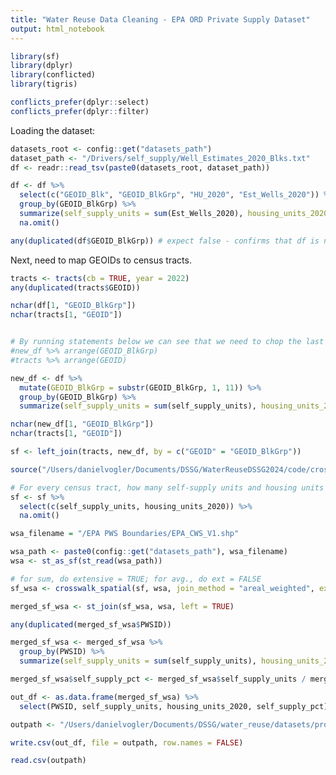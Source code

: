 ```yaml
---
title: "Water Reuse Data Cleaning - EPA ORD Private Supply Dataset"
output: html_notebook
---
```


```r
library(sf)
library(dplyr)
library(conflicted)
library(tigris)

conflicts_prefer(dplyr::select)
conflicts_prefer(dplyr::filter)
```

Loading the dataset:

```r
datasets_root <- config::get("datasets_path")
dataset_path <- "/Drivers/self_supply/Well_Estimates_2020_Blks.txt"
df <- readr::read_tsv(paste0(datasets_root, dataset_path))

df <- df %>% 
  select(c("GEOID_Blk", "GEOID_BlkGrp", "HU_2020", "Est_Wells_2020")) %>%
  group_by(GEOID_BlkGrp) %>%
  summarize(self_supply_units = sum(Est_Wells_2020), housing_units_2020 = sum(HU_2020)) %>%
  na.omit()

any(duplicated(df$GEOID_BlkGrp)) # expect false - confirms that df is now on census block group level
```


Next, need to map GEOIDs to census tracts.

```r
tracts <- tracts(cb = TRUE, year = 2022)
any(duplicated(tracts$GEOID))
```

```r
nchar(df[1, "GEOID_BlkGrp"])
nchar(tracts[1, "GEOID"])


# By running statements below we can see that we need to chop the last char off of new_df$GEOID_BlkGrp
#new_df %>% arrange(GEOID_BlkGrp)
#tracts %>% arrange(GEOID)

new_df <- df %>% 
  mutate(GEOID_BlkGrp = substr(GEOID_BlkGrp, 1, 11)) %>% 
  group_by(GEOID_BlkGrp) %>%
  summarize(self_supply_units = sum(self_supply_units), housing_units_2020 = sum(housing_units_2020))

nchar(new_df[1, "GEOID_BlkGrp"])
nchar(tracts[1, "GEOID"])

sf <- left_join(tracts, new_df, by = c("GEOID" = "GEOID_BlkGrp"))

```

```r
source("/Users/danielvogler/Documents/DSSG/WaterReuseDSSG2024/code/crosswalk/crosswalk_spatial.R")
```
```r
# For every census tract, how many self-supply units and housing units does it have (if data exists)?
sf <- sf %>% 
  select(c(self_supply_units, housing_units_2020)) %>%
  na.omit()
```

```r
wsa_filename = "/EPA PWS Boundaries/EPA_CWS_V1.shp"

wsa_path <- paste0(config::get("datasets_path"), wsa_filename)
wsa <- st_as_sf(st_read(wsa_path))

# for sum, do extensive = TRUE; for avg., do ext = FALSE
sf_wsa <- crosswalk_spatial(sf, wsa, join_method = "areal_weighted", extensive = TRUE)

merged_sf_wsa <- st_join(sf_wsa, wsa, left = TRUE)

any(duplicated(merged_sf_wsa$PWSID))

merged_sf_wsa <- merged_sf_wsa %>% 
  group_by(PWSID) %>% 
  summarize(self_supply_units = sum(self_supply_units), housing_units_2020 = sum(housing_units_2020))

merged_sf_wsa$self_supply_pct <- merged_sf_wsa$self_supply_units / merged_sf_wsa$housing_units_2020

out_df <- as.data.frame(merged_sf_wsa) %>% 
  select(PWSID, self_supply_units, housing_units_2020, self_supply_pct)

outpath <- "/Users/danielvogler/Documents/DSSG/water_reuse/datasets/processed_datasets/private_supply.csv"

write.csv(out_df, file = outpath, row.names = FALSE)

read.csv(outpath)
```